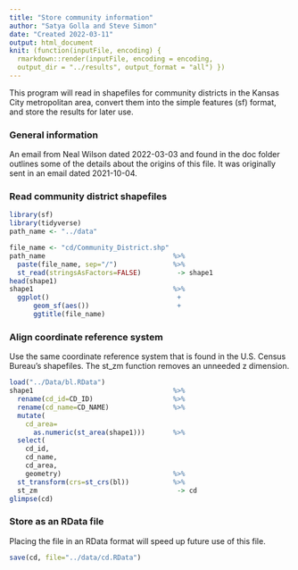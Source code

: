 ```yaml
---
title: "Store community information"
author: "Satya Golla and Steve Simon"
date: "Created 2022-03-11"
output: html_document
knit: (function(inputFile, encoding) {
  rmarkdown::render(inputFile, encoding = encoding,
  output_dir = "../results", output_format = "all") })  
---
```


This program will read in shapefiles for community districts in the Kansas City metropolitan area, convert them into the simple features (sf) format, and store the results for later use.

### General information

An email from Neal Wilson dated 2022-03-03 and found in the doc folder outlines some of the details about the origins of this file. It was originally sent in an email dated 2021-10-04.

### Read community district shapefiles


```r
library(sf)
library(tidyverse)
path_name <- "../data"
```

```r
file_name <- "cd/Community_District.shp"
path_name                                %>%
  paste(file_name, sep="/")              %>%
  st_read(stringsAsFactors=FALSE)         -> shape1
head(shape1) 
shape1                                   %>%
  ggplot()                                +
      geom_sf(aes())                      +
      ggtitle(file_name)
```

### Align coordinate reference system

Use the same coordinate reference system that is found in the U.S. Census Bureau's shapefiles. The st_zm function removes an unneeded z dimension.

```r
load("../Data/bl.RData")
shape1                                   %>%
  rename(cd_id=CD_ID)                    %>%
  rename(cd_name=CD_NAME)                %>%
  mutate(
    cd_area=
      as.numeric(st_area(shape1)))       %>%
  select(
    cd_id,
    cd_name,
    cd_area,
    geometry)                            %>%
  st_transform(crs=st_crs(bl))           %>%
  st_zm                                   -> cd
glimpse(cd)
```

### Store as an RData file

Placing the file in an RData format will speed up future use of this file.

```r
save(cd, file="../data/cd.RData")
```
